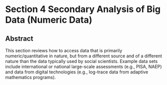 # Section 4 Secondary Analysis of Big Data (Numeric Data)

## Abstract

This section reviews how to access data that is primarily numeric/quantitative in nature, but from a different source and of a different nature than the data typically used by social scientists. Example data sets include international or national large-scale assessments (e.g., PISA, NAEP) and data from digital technologies (e.g., log-trace data from adaptive mathematics programs).
